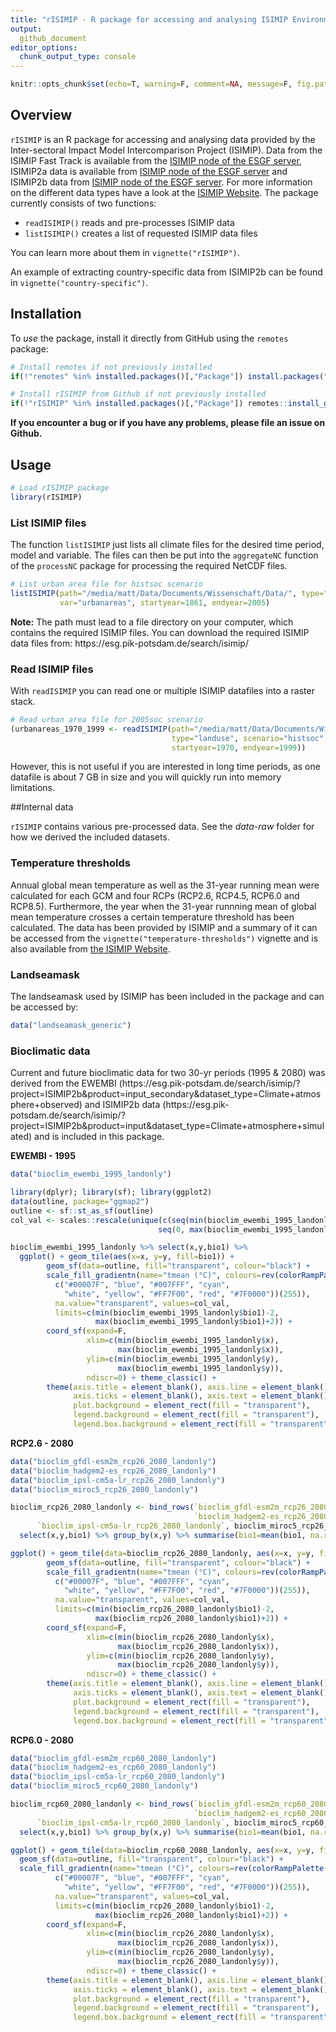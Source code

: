 ```yaml
---
title: "rISIMIP - R package for accessing and analysing ISIMIP Environmental Data"
output: 
  github_document
editor_options: 
  chunk_output_type: console
---
```


```r
knitr::opts_chunk$set(echo=T, warning=F, comment=NA, message=F, fig.path="figures/")
```

## Overview

`rISIMIP` is an R package for <!--downloading,--> accessing and analysing data provided by the Inter-sectoral Impact Model Intercomparison Project (ISIMIP). Data from the ISIMIP Fast Track is available from the [ISIMIP node of the ESGF server](https://esg.pik-potsdam.de/projects/isimip-ft/), ISIMIP2a data is available from [ISIMIP node of the ESGF server](https://esg.pik-potsdam.de/projects/isimip2a/) and ISIMIP2b data from [ISIMIP node of the ESGF server](https://esg.pik-potsdam.de/projects/isimip2b/). For more information on the different data types have a look at the [ISIMIP Website](https://www.isimip.org/). The package currently consists of two functions:

<!--* `getISIMIP()` downloads ISIMIP data-->
* `readISIMIP()` reads and pre-processes ISIMIP data
* `listISIMIP()` creates a list of requested ISIMIP data files

You can learn more about them in `vignette("rISIMIP")`. 

An example of extracting country-specific data from ISIMIP2b can be found in `vignette("country-specific")`.

## Installation

To *use* the package, install it directly from GitHub using the `remotes` package:

```r
# Install remotes if not previously installed
if(!"remotes" %in% installed.packages()[,"Package"]) install.packages("remotes")

# Install rISIMIP from Github if not previously installed
if(!"rISIMIP" %in% installed.packages()[,"Package"]) remotes::install_github("RS-eco/rISIMIP", build_vignettes = TRUE)
```

**If you encounter a bug or if you have any problems, please file an issue on Github.**

## Usage

```r
# Load rISIMIP package
library(rISIMIP)
```

### List ISIMIP files

The function `listISIMIP` just lists all climate files for the desired time period, model and variable. The files can then be put into the `aggregateNC` function of the `processNC` package for processing the required NetCDF files.

```r
# List urban area file for histsoc scenario
listISIMIP(path="/media/matt/Data/Documents/Wissenschaft/Data/", type="landuse", scenario="histsoc", 
           var="urbanareas", startyear=1861, endyear=2005)
```

**Note:** The path must lead to a file directory on your computer, which contains the required ISIMIP files. You can download the required ISIMIP data files from: https://esg.pik-potsdam.de/search/isimip/

### Read ISIMIP files

With `readISIMIP` you can read one or multiple ISIMIP datafiles into a raster stack.

```r
# Read urban area file for 2005soc scenario
(urbanareas_1970_1999 <- readISIMIP(path="/media/matt/Data/Documents/Wissenschaft/Data/", 
                                    type="landuse", scenario="histsoc", var="urbanareas", 
                                    startyear=1970, endyear=1999))
```

However, this is not useful if you are interested in long time periods, as one datafile is about 7 GB in size and you will quickly run into memory limitations.

##Internal data

`rISIMIP` contains various pre-processed data. See the *data-raw* folder for how we derived the included datasets.

### Temperature thresholds

Annual global mean temperature as well as the 31-year running mean were calculated for each GCM and four RCPs (RCP2.6, RCP4.5, RCP6.0 and RCP8.5). Furthermore, the year when the 31-year runnning mean of global mean temperature crosses a certain temperature threshold has been calculated. The data has been provided by ISIMIP and a summary of it can be accessed from the `vignette("temperature-thresholds")` vignette and is also available from [the ISIMIP Website](https://www.isimip.org/protocol/temperature-thresholds-and-time-slices/).

### Landseamask

The landseamask used by ISIMIP has been included in the package and can be accessed by:

```r
data("landseamask_generic")
```

### Bioclimatic data

Current and future bioclimatic data for two 30-yr periods (1995 & 2080) was derived from the EWEMBI (https://esg.pik-potsdam.de/search/isimip/?project=ISIMIP2b&amp;product=input_secondary&amp;dataset_type=Climate+atmosphere+observed) and ISIMIP2b data (https://esg.pik-potsdam.de/search/isimip/?project=ISIMIP2b&amp;product=input&amp;dataset_type=Climate+atmosphere+simulated) and is included in this package. 

**EWEMBI - 1995**

```r
data("bioclim_ewembi_1995_landonly")

library(dplyr); library(sf); library(ggplot2)
data(outline, package="ggmap2")
outline <- sf::st_as_sf(outline)
col_val <- scales::rescale(unique(c(seq(min(bioclim_ewembi_1995_landonly$bio1), 0, length=5),
                                 seq(0, max(bioclim_ewembi_1995_landonly$bio1), length=5))))

bioclim_ewembi_1995_landonly %>% select(x,y,bio1) %>% 
  ggplot() + geom_tile(aes(x=x, y=y, fill=bio1)) + 
        geom_sf(data=outline, fill="transparent", colour="black") + 
        scale_fill_gradientn(name="tmean (°C)", colours=rev(colorRampPalette(
          c("#00007F", "blue", "#007FFF", "cyan", 
            "white", "yellow", "#FF7F00", "red", "#7F0000"))(255)),
          na.value="transparent", values=col_val, 
          limits=c(min(bioclim_ewembi_1995_landonly$bio1)-2, 
                   max(bioclim_ewembi_1995_landonly$bio1)+2)) + 
        coord_sf(expand=F, 
                 xlim=c(min(bioclim_ewembi_1995_landonly$x), 
                        max(bioclim_ewembi_1995_landonly$x)), 
                 ylim=c(min(bioclim_ewembi_1995_landonly$y),
                        max(bioclim_ewembi_1995_landonly$y)), 
                 ndiscr=0) + theme_classic() + 
        theme(axis.title = element_blank(), axis.line = element_blank(),
              axis.ticks = element_blank(), axis.text = element_blank(),
              plot.background = element_rect(fill = "transparent"), 
              legend.background = element_rect(fill = "transparent"), 
              legend.box.background = element_rect(fill = "transparent", colour=NA))
```

**RCP2.6 - 2080**

```r
data("bioclim_gfdl-esm2m_rcp26_2080_landonly")
data("bioclim_hadgem2-es_rcp26_2080_landonly")
data("bioclim_ipsl-cm5a-lr_rcp26_2080_landonly")
data("bioclim_miroc5_rcp26_2080_landonly")

bioclim_rcp26_2080_landonly <- bind_rows(`bioclim_gfdl-esm2m_rcp26_2080_landonly`, 
                                         `bioclim_hadgem2-es_rcp26_2080_landonly`, 
      `bioclim_ipsl-cm5a-lr_rcp26_2080_landonly`, bioclim_miroc5_rcp26_2080_landonly) %>% 
  select(x,y,bio1) %>% group_by(x,y) %>% summarise(bio1=mean(bio1, na.rm=T))

ggplot() + geom_tile(data=bioclim_rcp26_2080_landonly, aes(x=x, y=y, fill=bio1)) + 
        geom_sf(data=outline, fill="transparent", colour="black") + 
        scale_fill_gradientn(name="tmean (°C)", colours=rev(colorRampPalette(
          c("#00007F", "blue", "#007FFF", "cyan", 
            "white", "yellow", "#FF7F00", "red", "#7F0000"))(255)),
          na.value="transparent", values=col_val, 
          limits=c(min(bioclim_rcp26_2080_landonly$bio1)-2, 
                   max(bioclim_rcp26_2080_landonly$bio1)+2)) + 
        coord_sf(expand=F, 
                 xlim=c(min(bioclim_rcp26_2080_landonly$x), 
                        max(bioclim_rcp26_2080_landonly$x)), 
                 ylim=c(min(bioclim_rcp26_2080_landonly$y),
                        max(bioclim_rcp26_2080_landonly$y)), 
                 ndiscr=0) + theme_classic() + 
        theme(axis.title = element_blank(), axis.line = element_blank(),
              axis.ticks = element_blank(), axis.text = element_blank(),
              plot.background = element_rect(fill = "transparent"), 
              legend.background = element_rect(fill = "transparent"), 
              legend.box.background = element_rect(fill = "transparent", colour=NA))
```

**RCP6.0 - 2080**

```r
data("bioclim_gfdl-esm2m_rcp60_2080_landonly")
data("bioclim_hadgem2-es_rcp60_2080_landonly")
data("bioclim_ipsl-cm5a-lr_rcp60_2080_landonly")
data("bioclim_miroc5_rcp60_2080_landonly")

bioclim_rcp60_2080_landonly <- bind_rows(`bioclim_gfdl-esm2m_rcp60_2080_landonly`, 
                                         `bioclim_hadgem2-es_rcp60_2080_landonly`, 
      `bioclim_ipsl-cm5a-lr_rcp60_2080_landonly`, bioclim_miroc5_rcp60_2080_landonly) %>% 
  select(x,y,bio1) %>% group_by(x,y) %>% summarise(bio1=mean(bio1, na.rm=T))

ggplot() + geom_tile(data=bioclim_rcp60_2080_landonly, aes(x=x, y=y, fill=bio1)) + 
  geom_sf(data=outline, fill="transparent", colour="black") + 
  scale_fill_gradientn(name="tmean (°C)", colours=rev(colorRampPalette(
          c("#00007F", "blue", "#007FFF", "cyan", 
            "white", "yellow", "#FF7F00", "red", "#7F0000"))(255)),
          na.value="transparent", values=col_val, 
          limits=c(min(bioclim_rcp26_2080_landonly$bio1)-2, 
                   max(bioclim_rcp26_2080_landonly$bio1)+2)) + 
        coord_sf(expand=F, 
                 xlim=c(min(bioclim_rcp26_2080_landonly$x), 
                        max(bioclim_rcp26_2080_landonly$x)), 
                 ylim=c(min(bioclim_rcp26_2080_landonly$y),
                        max(bioclim_rcp26_2080_landonly$y)), 
                 ndiscr=0) + theme_classic() + 
        theme(axis.title = element_blank(), axis.line = element_blank(),
              axis.ticks = element_blank(), axis.text = element_blank(),
              plot.background = element_rect(fill = "transparent"), 
              legend.background = element_rect(fill = "transparent"), 
              legend.box.background = element_rect(fill = "transparent", colour=NA))
```
